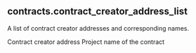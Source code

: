 ## contracts.contract_creator_address_list 
A list of contract creator addresses and corresponding names.

<ParamField path="creator_address">
Contract creator address
</ParamField>
<ParamField path="contract_project">
Project name of the contract
</ParamField>
